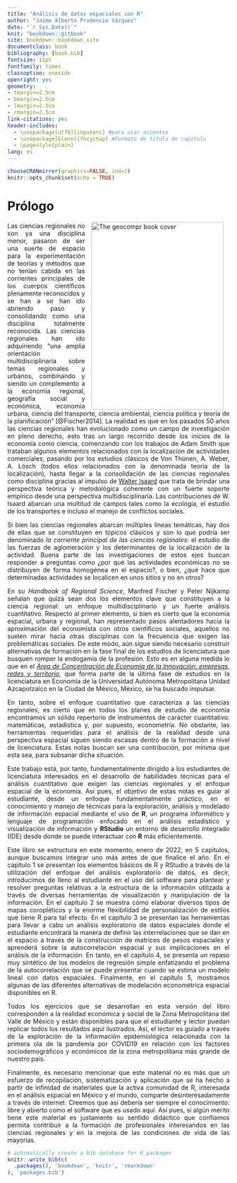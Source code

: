 ```yaml
--- 
title: "Análisis de datos espaciales con R"
author: "Jaime Alberto Prudencio Vázquez"
date: "`r Sys.Date()`"
knit: "bookdown::gitbook"
site: bookdown::bookdown_site
documentclass: book
bibliography: [book.bib]
fontsize: 11pt
fontfamily: times
classoption: oneside
openright: yes
geometry: 
- tmargin=2.5cm
- bmargin=2.5cm
- lmargin=2.5cm
- rmargin=2.5cm
link-citations: yes
header-includes:
  - \usepackage[utf8]{inputenc} #para usar accentos
  - \usepackage[Glenn]{fncychap} #Formato de titulo de capitulo
  - \pagestyle{plain}
lang: es
---
```

```r
chooseCRANmirror(graphics=FALSE, ind=1)
knitr::opts_chunk$set(echo = TRUE)
```

Prólogo {-}
=======

<div style="text-align: justify">

<a href="https://rpm-uam.blogspot.com/p/curso-software-r.html"><img src="Portada.png" width="300" height="425" alt="The geocompr book cover" align="right" style="margin: 0 1em 0 1em" /></a>
  
Las ciencias regionales no son ya una disciplina menor, pasaron de ser una suerte de espacio para la experimentación de teorías y métodos que no tenían cabida en las corrientes principales de los cuerpos científicos plenamente reconocidos y se han  a se han ido abriendo paso y consolidando como una disciplina totalmente reconocida. Las ciencias regionales han ido adquiriendo “una amplia orientación multidisciplinaria sobre temas regionales y urbanos, combinando y siendo un complemento a la economía regional, geografía social y económica, economía urbana, ciencia del transporte, ciencia ambiental, ciencia política y teoría de la planificación” [@Fischer2014]. La realidad es que en los pasados 50 años las ciencias regionales han evolucionado como un campo de investigación en pleno derecho, esto tras un largo recorrido desde los inicios de la economía como ciencia, comenzando con los trabajos de Adam Smith que trataban algunos elementos relacionados con la localización de actividades comerciales, pasando por los estudios clásicos de Von Thünen, A. Weber, A. Lösch (todos ellos relacionados con la denominada teoría de la localización), hasta llegar a la consolidación de las ciencias regionales como disciplina gracias al impulso de [Walter Isaard](https://www.narsc.org/newsite/internal/isard/) que trata de brindar una perspectiva teórica y metodológica coherente con un fuerte soporte empírico desde una perspectiva multidisciplinaria. Las contribuciones de W. Isaard abarcan una multitud de campos tales como la ecología, el estudio de los transportes e incluso el manejo de conflictos sociales.

Si bien las ciencias regionales abarcan múltiples líneas temáticas, hay dos de ellas que se constituyen en tópicos clásicos y son lo que podría ser denominado _la corriente principal de las ciencias regionales_: el estudio de las fuerzas de aglomeración y los determinantes de la localización de la actividad. Buena parte de las investigaciones de estos ejes buscan responder a preguntas como ¿por qué las actividades económicas no se distribuyen de forma homogénea en el espacio?, o bien, ¿qué hace que determinadas actividades se localicen en unos sitios y no en otros?

En su *Handbook of Regional Science*, Manfred Fischer y Peter Nijkamp señalan que quizá sean dos los elementos clave que constituyen a la ciencia regional: un enfoque multidisciplinario y un fuerte análisis cuantitativo. Respecto al primer elemento, si bien es cierto que la economía espacial, urbana y regional, han representado pasos alentadores hacia la aproximación del economista con otros científicos sociales, aquellos no suelen mirar hacia otras disciplinas con la frecuencia que exigen las problemáticas sociales. De este modo, aún sigue siendo necesario construir alternativas de formación en la fase final de los estudios de licenciatura que busquen romper la endogamia de la profesión. Esto es en alguna medida lo que en el [*Área de Concentración de Economía de la Innovación: empresas, redes y territorio*](https://rpm-uam.blogspot.com/p/docencia.html), que forma parte de la última fase de estudios en la licenciatura en Economía de la Universidad Autónoma Metropolitana Unidad Azcapotzalco en la Ciudad de México, México, se ha buscado impulsar. 

En tanto, sobre el enfoque cuantitativo que caracteriza a las ciencias regionales, es cierto que en todos los planes de estudio de economía encontramos un sólido repertorio de instrumentos de carácter cuantitativo: matemáticas, estadística y, por supuesto, econometría. No obstante, las herramientas requeridas para el análisis de la realidad desde una perspectiva espacial siguen siendo escasas dentro de la formación a nivel de licenciatura. Estas notas buscan ser una contribución, por mínima que esta sea, para subsanar dicha situación.

Este trabajo está, por tanto, fundamentalmente dirigido a los estudiantes de licenciatura interesados en el desarrollo de habilidades técnicas para el análisis cuantitativo que exigen las ciencias regionales y el enfoque espacial de la economía. Así pues, el objetivo de estas notas es guiar al estudiante, desde un enfoque fundamentalmente práctico, en el conocimiento y manejo de técnicas para la exploración, análisis y modelado de información espacial mediante el uso de **R**, un programa informático y lenguaje de programación enfocado en el análisis estadístico y visualización de información y **RStudio** un entorno de desarrollo integrado (IDE) desde donde se puede interactuar con **R** más eficientemente.

Este libro se estructura en este momento, enero de 2022, en 5 capítulos, aunque buscamos integrar uno más antes de que finalice el año. En el capítulo 1 se presentan los elementos básicos de R y RStudio a través de la utilización del enfoque del análisis exploratorio de datos, es decir, introducimos de lleno al estudiante en el uso del software para plantear y resolver preguntas relativas a la estructura de la información utilizada a través de diversas herramientas de visualización y manipulación de la información. En el capítulo 2 se muestra cómo elaborar diversos tipos de mapas coropléticos y la enorme flexibilidad de personalización de estilos que tiene R para tal efecto. En el capítulo 3 se presentan las herramientas para llevar a cabo un análisis exploratorio de datos espaciales donde el estudiante encontrará la manera de definir las interrelaciones que se dan en el espacio a través de la construcción de matrices de pesos espaciales y aprenderá sobre la autocorrelación espacial y sus implicaciones en el análisis de la información. En tanto, en el capítulo 4, se presenta un repaso muy sintético de los modelos de regresión simple enfatizando el problema de la autocorrelación que se puede presentar cuando se estima un modelo lineal con datos espaciales. Finalmente, en el capítulo 5, mostramos algunas de las diferentes alternativas de modelación econométrica espacial disponibles en R.

Todos los ejercicios que se desarrollan en esta versión del libro corresponden a la realidad económica y social de la Zona Metropolitana del Valle de México y están disponibles para que el estudiante y lector puedan replicar todos los resultados aquí ilustrados. Así, el lector es guiado a través de la exploración de la información epidemiológica relacionada con la primera ola de la pandemia por COVID19 en relación con los factores sociodemográficos y económicos de la zona metropolitana más grande de nuestro país.

Finalmente, es necesario mencionar que este material no es más que un esfuerzo de recopilación, sistematización y aplicación que se ha hecho a partir de infinidad de materiales que la activa comunidad de R, interesada en el análisis espacial en México y el mundo, comparte desinteresadamente a través de internet. Creemos que así debería ser siempre el conocimiento: libre y abierto como el software que es usado aquí. Así pues, si algún mérito tiene este material es justamente su sentido didáctico que confiamos permita contribuir a la formación de profesionales interesandos en las ciencias regionales y en la mejora de las condiciones de vida de las mayorías. 


```r
# automatically create a bib database for R packages
knitr::write_bib(c(
  .packages(), 'bookdown', 'knitr', 'rmarkdown'
), 'packages.bib')
```

